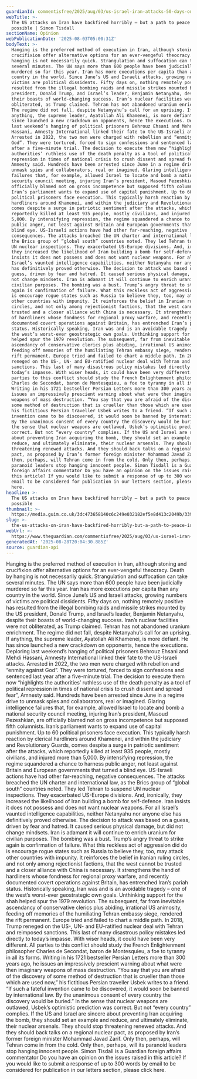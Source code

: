 ```yaml
---
guardianId: commentisfree/2025/aug/03/us-israel-iran-attacks-50-days-on-nuclear-weapons
webTitle: >-
  The US attacks on Iran have backfired horribly – but a path to peace is still
  possible | Simon Tisdall
sectionName: Opinion
webPublicationDate: '2025-08-03T05:00:31Z'
bodyText: >-
  Hanging is the preferred method of execution in Iran, although stoning and
  crucifixion offer alternative options for an ever-vengeful theocracy. Death by
  hanging is not necessarily quick. Strangulation and suffocation can take
  several minutes. The UN says more than 600 people have been judicially
  murdered so far this year. Iran has more executions per capita than any
  country in the world. Since June’s US and Israeli attacks, growing numbers of
  victims are political dissidents. Fifty days on, nothing remotely positive has
  resulted from the illegal bombing raids and missile strikes mounted by the US
  president, Donald Trump, and Israel’s leader, Benjamin Netanyahu, despite
  their boasts of world-changing success. Iran’s nuclear facilities were not
  obliterated, as Trump claimed. Tehran has not abandoned uranium enrichment.
  The regime did not fall, despite Netanyahu’s call for an uprising. If
  anything, the supreme leader, Ayatollah Ali Khamenei, is more defiant. He has
  since launched a new crackdown on opponents, hence the executions. Deploring
  last weekend’s hanging of political prisoners Behrouz Ehsani and Mehdi
  Hassani, Amnesty International linked their fate to the US-Israeli attacks.
  Arrested in 2022, the two men were charged with rebellion and “enmity against
  God”. They were tortured, forced to sign confessions and sentenced last year
  after a five-minute trial. The decision to execute them now “highlights the
  authorities’ ruthless use of the death penalty as a tool of political
  repression in times of national crisis to crush dissent and spread fear”,
  Amnesty said. Hundreds have been arrested since June in a regime drive to
  unmask spies and collaborators, real or imagined. Glaring intelligence
  failures that, for example, allowed Israel to locate and bomb a national
  security council meeting, injuring Iran’s president, Masoud Pezeshkian, are
  officially blamed not on gross incompetence but supposed fifth columnists.
  Iran’s parliament wants to expand use of capital punishment. Up to 60
  political prisoners face execution. This typically harsh reaction by clerical
  hardliners around Khamenei, and within the judiciary and Revolutionary Guards,
  comes despite a surge in patriotic sentiment after the attacks, which
  reportedly killed at least 935 people, mostly civilians, and injured more than
  5,000. By intensifying repression, the regime squandered a chance to harness
  public anger, not least against Britain and European governments that turned a
  blind eye. US-Israeli actions have had other far-reaching, negative
  consequences. The attacks breached the UN charter and international law, as
  the Brics group of “global south” countries noted. They led Tehran to suspend
  UN nuclear inspections. They exacerbated US-Europe divisions. And, ironically,
  they increased the likelihood of Iran building a bomb for self-defence. Iran
  insists it does not possess and does not want nuclear weapons. For all
  Israel’s vaunted intelligence capabilities, neither Netanyahu nor anyone else
  has definitively proved otherwise. The decision to attack was based on a
  guess, driven by fear and hatred. It caused serious physical damage, but did
  not change mindsets. Iran is adamant it will continue to enrich uranium for
  civilian purposes. The bombing was a bust. Trump’s angry threat to strike
  again is confirmation of failure. What this reckless act of aggression did do
  is encourage rogue states such as Russia to believe they, too, may attack
  other countries with impunity. It reinforces the belief in Iranian ruling
  circles, and not only among rejectionist factions, that the west cannot be
  trusted and a closer alliance with China is necessary. It strengthens the hand
  of hardliners whose fondness for regional proxy warfare, and recently
  documented covert operations against Britain, has entrenched Iran’s pariah
  status. Historically speaking, Iran was and is an avoidable tragedy – one of
  the west’s worst-ever geostrategic own goals. Unthinking support for the shah
  helped spur the 1979 revolution. The subsequent, far from inevitable
  ascendancy of conservative clerics plus abiding, irrational US animosity,
  feeding off memories of the humiliating Tehran embassy siege, rendered the
  rift permanent. Europe tried and failed to chart a middle path. In 2018, Trump
  reneged on the US-, UN- and EU-ratified nuclear deal with Tehran and reimposed
  sanctions. This last of many disastrous policy mistakes led directly to
  today’s impasse. With wiser heads, it could have been very different. All
  parties to this conflict should study the French Enlightenment philosopher
  Charles de Secondat, baron de Montesquieu, a foe to tyranny in all its forms.
  Writing in his 1721 bestseller Persian Letters more than 300 years ago, he
  issues an impressively prescient warning about what were then imaginary
  weapons of mass destruction. “You say that you are afraid of the discovery of
  some method of destruction that is crueller than those which are used now,”
  his fictitious Persian traveller Usbek writes to a friend. “If such a fateful
  invention came to be discovered, it would soon be banned by international law.
  By the unanimous consent of every country the discovery would be buried.” In
  the sense that nuclear weapons are outlawed, Usbek’s optimistic prediction was
  correct. But not “every country” complies. If the US and Israel are sincere
  about preventing Iran acquiring the bomb, they should set an example and
  reduce, and ultimately eliminate, their nuclear arsenals. They should stop
  threatening renewed attacks. And they should back talks on a regional nuclear
  pact, as proposed by Iran’s former foreign minister Mohammad Javad Zarif. Only
  then, perhaps, will Tehran come in from the cold. Only then, perhaps, will its
  paranoid leaders stop hanging innocent people. Simon Tisdall is a Guardian
  foreign affairs commentator Do you have an opinion on the issues raised in
  this article? If you would like to submit a response of up to 300 words by
  email to be considered for publication in our letters section, please click
  here.
headline: >-
  The US attacks on Iran have backfired horribly – but a path to peace is still
  possible
thumbnail: >-
  https://media.guim.co.uk/3dc473658140c6c249e032182ef5e8d413c2049b/339_0_4173_3339/500.jpg
slug: >-
  the-us-attacks-on-iran-have-backfired-horribly-but-a-path-to-peace-is-still-possible-or-simon-tisdall
webUrl: >-
  https://www.theguardian.com/commentisfree/2025/aug/03/us-israel-iran-attacks-50-days-on-nuclear-weapons
generatedAt: '2025-08-28T20:04:30.885Z'
source: guardian-api
---
```

Hanging is the preferred method of execution in Iran, although stoning and crucifixion offer alternative options for an ever-vengeful theocracy. Death by hanging is not necessarily quick. Strangulation and suffocation can take several minutes. The UN says more than 600 people have been judicially murdered so far this year. Iran has more executions per capita than any country in the world. Since June’s US and Israeli attacks, growing numbers of victims are political dissidents. Fifty days on, nothing remotely positive has resulted from the illegal bombing raids and missile strikes mounted by the US president, Donald Trump, and Israel’s leader, Benjamin Netanyahu, despite their boasts of world-changing success. Iran’s nuclear facilities were not obliterated, as Trump claimed. Tehran has not abandoned uranium enrichment. The regime did not fall, despite Netanyahu’s call for an uprising. If anything, the supreme leader, Ayatollah Ali Khamenei, is more defiant. He has since launched a new crackdown on opponents, hence the executions. Deploring last weekend’s hanging of political prisoners Behrouz Ehsani and Mehdi Hassani, Amnesty International linked their fate to the US-Israeli attacks. Arrested in 2022, the two men were charged with rebellion and “enmity against God”. They were tortured, forced to sign confessions and sentenced last year after a five-minute trial. The decision to execute them now “highlights the authorities’ ruthless use of the death penalty as a tool of political repression in times of national crisis to crush dissent and spread fear”, Amnesty said. Hundreds have been arrested since June in a regime drive to unmask spies and collaborators, real or imagined. Glaring intelligence failures that, for example, allowed Israel to locate and bomb a national security council meeting, injuring Iran’s president, Masoud Pezeshkian, are officially blamed not on gross incompetence but supposed fifth columnists. Iran’s parliament wants to expand use of capital punishment. Up to 60 political prisoners face execution. This typically harsh reaction by clerical hardliners around Khamenei, and within the judiciary and Revolutionary Guards, comes despite a surge in patriotic sentiment after the attacks, which reportedly killed at least 935 people, mostly civilians, and injured more than 5,000. By intensifying repression, the regime squandered a chance to harness public anger, not least against Britain and European governments that turned a blind eye. US-Israeli actions have had other far-reaching, negative consequences. The attacks breached the UN charter and international law, as the Brics group of “global south” countries noted. They led Tehran to suspend UN nuclear inspections. They exacerbated US-Europe divisions. And, ironically, they increased the likelihood of Iran building a bomb for self-defence. Iran insists it does not possess and does not want nuclear weapons. For all Israel’s vaunted intelligence capabilities, neither Netanyahu nor anyone else has definitively proved otherwise. The decision to attack was based on a guess, driven by fear and hatred. It caused serious physical damage, but did not change mindsets. Iran is adamant it will continue to enrich uranium for civilian purposes. The bombing was a bust. Trump’s angry threat to strike again is confirmation of failure. What this reckless act of aggression did do is encourage rogue states such as Russia to believe they, too, may attack other countries with impunity. It reinforces the belief in Iranian ruling circles, and not only among rejectionist factions, that the west cannot be trusted and a closer alliance with China is necessary. It strengthens the hand of hardliners whose fondness for regional proxy warfare, and recently documented covert operations against Britain, has entrenched Iran’s pariah status. Historically speaking, Iran was and is an avoidable tragedy – one of the west’s worst-ever geostrategic own goals. Unthinking support for the shah helped spur the 1979 revolution. The subsequent, far from inevitable ascendancy of conservative clerics plus abiding, irrational US animosity, feeding off memories of the humiliating Tehran embassy siege, rendered the rift permanent. Europe tried and failed to chart a middle path. In 2018, Trump reneged on the US-, UN- and EU-ratified nuclear deal with Tehran and reimposed sanctions. This last of many disastrous policy mistakes led directly to today’s impasse. With wiser heads, it could have been very different. All parties to this conflict should study the French Enlightenment philosopher Charles de Secondat, baron de Montesquieu, a foe to tyranny in all its forms. Writing in his 1721 bestseller Persian Letters more than 300 years ago, he issues an impressively prescient warning about what were then imaginary weapons of mass destruction. “You say that you are afraid of the discovery of some method of destruction that is crueller than those which are used now,” his fictitious Persian traveller Usbek writes to a friend. “If such a fateful invention came to be discovered, it would soon be banned by international law. By the unanimous consent of every country the discovery would be buried.” In the sense that nuclear weapons are outlawed, Usbek’s optimistic prediction was correct. But not “every country” complies. If the US and Israel are sincere about preventing Iran acquiring the bomb, they should set an example and reduce, and ultimately eliminate, their nuclear arsenals. They should stop threatening renewed attacks. And they should back talks on a regional nuclear pact, as proposed by Iran’s former foreign minister Mohammad Javad Zarif. Only then, perhaps, will Tehran come in from the cold. Only then, perhaps, will its paranoid leaders stop hanging innocent people. Simon Tisdall is a Guardian foreign affairs commentator Do you have an opinion on the issues raised in this article? If you would like to submit a response of up to 300 words by email to be considered for publication in our letters section, please click here.
